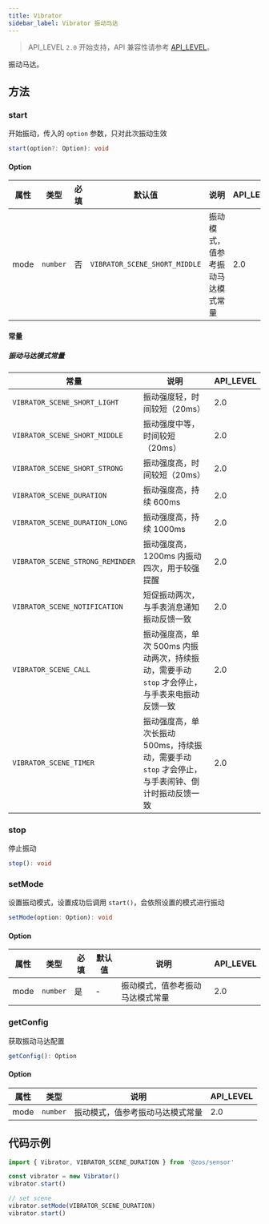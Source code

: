 ```yaml
---
title: Vibrator
sidebar_label: Vibrator 振动马达
---
```


> API_LEVEL `2.0` 开始支持，API 兼容性请参考 [API_LEVEL](../../../../guides/framework/device/compatibility.md)。

振动马达。

## 方法

### start

开始振动，传入的 `option` 参数，只对此次振动生效

```ts
start(option?: Option): void
```

#### Option

| 属性 | 类型                | 必填 | 默认值                                   | 说明                             | API_LEVEL |
| ---- | ------------------- | ---- | ---------------------------------------- | -------------------------------- | --------- |
| mode | <code>number</code> | 否   | <code>VIBRATOR_SCENE_SHORT_MIDDLE</code> | 振动模式，值参考振动马达模式常量 | 2.0       |

#### 常量

##### 振动马达模式常量

| 常量                             | 说明                                                                                             | API_LEVEL |
| -------------------------------- | ------------------------------------------------------------------------------------------------ | --------- |
| `VIBRATOR_SCENE_SHORT_LIGHT`     | 振动强度轻，时间较短（20ms）                                                                     | 2.0       |
| `VIBRATOR_SCENE_SHORT_MIDDLE`    | 振动强度中等，时间较短（20ms）                                                                   | 2.0       |
| `VIBRATOR_SCENE_SHORT_STRONG`    | 振动强度高，时间较短（20ms）                                                                     | 2.0       |
| `VIBRATOR_SCENE_DURATION`        | 振动强度高，持续 600ms                                                                           | 2.0       |
| `VIBRATOR_SCENE_DURATION_LONG`   | 振动强度高，持续 1000ms                                                                          | 2.0       |
| `VIBRATOR_SCENE_STRONG_REMINDER` | 振动强度高，1200ms 内振动四次，用于较强提醒                                                      | 2.0       |
| `VIBRATOR_SCENE_NOTIFICATION`    | 短促振动两次，与手表消息通知振动反馈一致                                                         | 2.0       |
| `VIBRATOR_SCENE_CALL`            | 振动强度高，单次 500ms 内振动两次，持续振动，需要手动 `stop` 才会停止，与手表来电振动反馈一致    | 2.0       |
| `VIBRATOR_SCENE_TIMER`           | 振动强度高，单次长振动 500ms，持续振动，需要手动 `stop` 才会停止，与手表闹钟、倒计时振动反馈一致 | 2.0       |

### stop

停止振动

```ts
stop(): void
```

### setMode

设置振动模式，设置成功后调用 `start()`，会依照设置的模式进行振动

```ts
setMode(option: Option): void
```

#### Option

| 属性 | 类型                | 必填 | 默认值 | 说明                             | API_LEVEL |
| ---- | ------------------- | ---- | ------ | -------------------------------- | --------- |
| mode | <code>number</code> | 是   | -      | 振动模式，值参考振动马达模式常量 | 2.0       |

### getConfig

获取振动马达配置

```ts
getConfig(): Option
```

#### Option

| 属性 | 类型                | 说明                             | API_LEVEL |
| ---- | ------------------- | -------------------------------- | --------- |
| mode | <code>number</code> | 振动模式，值参考振动马达模式常量 | 2.0       |

## 代码示例

```js
import { Vibrator, VIBRATOR_SCENE_DURATION } from '@zos/sensor'

const vibrator = new Vibrator()
vibrator.start()

// set scene
vibrator.setMode(VIBRATOR_SCENE_DURATION)
vibrator.start()
```
